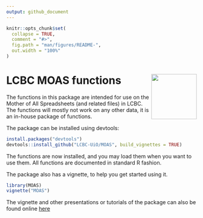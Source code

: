 ```yaml
---
output: github_document
---
```


<!-- README.md is generated from README.Rmd. Please edit that file -->

```r
knitr::opts_chunk$set(
  collapse = TRUE,
  comment = "#>",
  fig.path = "man/figures/README-",
  out.width = "100%"
)
```
# LCBC MOAS functions <img src="man/figures/hex.png" align="right" alt="" width="120" />


The functions in this package are intended for use on the Mother of All Spreadsheets (and related files) in LCBC. The functions will mostly not work on any other data, it is an in-house package of functions.

The package can be installed using devtools:

```r
install.packages("devtools")
devtools::install_github("LCBC-UiO/MOAS", build_vignettes = TRUE)
```

The functions are now installed, and you may load them when you want to use them.
All functions are documented in standard R fashion.

The package also has a vignette, to help you get started using it. 

```r
library(MOAS)
vignette("MOAS")
```

The vignette and other presentations or tutorials of the package can also be found online [here](https://lcbc-uio.github.io/MOAS/)
